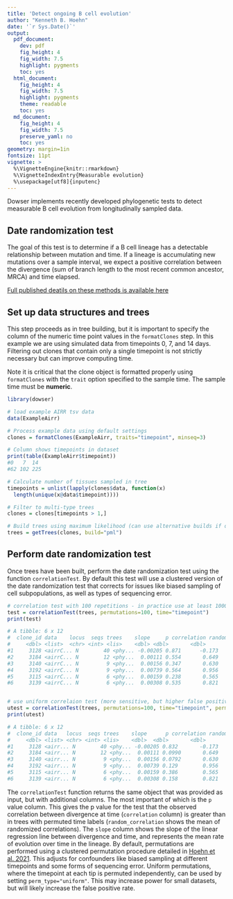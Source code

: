 ```yaml
---
title: 'Detect ongoing B cell evolution'
author: "Kenneth B. Hoehn"
date: '`r Sys.Date()`'
output:
  pdf_document:
    dev: pdf
    fig_height: 4
    fig_width: 7.5
    highlight: pygments
    toc: yes
  html_document:
    fig_height: 4
    fig_width: 7.5
    highlight: pygments
    theme: readable
    toc: yes
  md_document:
    fig_height: 4
    fig_width: 7.5
    preserve_yaml: no
    toc: yes
geometry: margin=1in
fontsize: 11pt
vignette: >
  %\VignetteEngine{knitr::rmarkdown}
  %\VignetteIndexEntry{Measurable evolution}
  %\usepackage[utf8]{inputenc}
---
```


Dowser implements recently developed phylogenetic tests to detect measurable B cell evolution from longitudinally sampled data.

## Date randomization test

The goal of this test is to determine if a B cell lineage has a detectable relationship between mutation and time. If a lineage is accumulating new mutations over a sample interval, we expect a positive correlation between the divergence (sum of branch length to the most recent common ancestor, MRCA) and time elapsed. 

[Full published deatils on these methods is available here](https://elifesciences.org/articles/70873)

## Set up data structures and trees

This step proceeds as in tree building, but it is important to specify the column of the numeric time point values in the `formatClones` step. In this example we are using simulated data from timepoints 0, 7, and 14 days. Filtering out clones that contain only a single timepoint is not strictly necessary but can improve computing time.

Note it is critical that the clone object is formatted properly using `formatClones` with the `trait` option specified to the sample time. The sample time must be **numeric**.

```r
library(dowser)

# load example AIRR tsv data
data(ExampleAirr)

# Process example data using default settings
clones = formatClones(ExampleAirr, traits="timepoint", minseq=3)

# Column shows timepoints in dataset
print(table(ExampleAirr$timepoint))
#0   7  14 
#62 102 225 

# Calculate number of tissues sampled in tree
timepoints = unlist(lapply(clones$data, function(x)
  length(unique(x@data$timepoint))))

# Filter to multi-type trees
clones = clones[timepoints > 1,]

# Build trees using maximum likelihood (can use alternative builds if desired)
trees = getTrees(clones, build="pml")

```

## Perform date randomization test

Once trees have been built, perform the date randomization test using the function `correlationTest`. By default this test will use a clustered version of the date randomization test that corrects for issues like biased sampling of cell subpopulations, as well as types of sequencing error.


```r

# correlation test with 100 repetitions - in practice use at least 1000
test = correlationTest(trees, permutations=100, time="timepoint")
print(test)

# A tibble: 6 x 12
#  clone_id data    locus  seqs trees    slope     p correlation random_correlat...
#     <dbl> <list>  <chr> <int> <lis>    <dbl> <dbl>       <dbl>            <dbl>
#1     3128 <airrC... N        40 <phy... -0.00205 0.871      -0.173         -0.00953
#2     3184 <airrC... N        12 <phy...  0.00111 0.554       0.649          0.0649 
#3     3140 <airrC... N         9 <phy...  0.00156 0.347       0.630         -0.0278 
#4     3192 <airrC... N         9 <phy...  0.00739 0.564       0.956          0.115  
#5     3115 <airrC... N         6 <phy...  0.00159 0.238       0.565          0.0131 
#6     3139 <airrC... N         6 <phy...  0.00308 0.535       0.821          0.0492 


# use uniform correlaion test (more sensitive, but higher false positive rate)
utest = correlationTest(trees, permutations=100, time="timepoint", perm_type="uniform")
print(utest)

# A tibble: 6 x 12
#  clone_id data   locus  seqs trees    slope      p correlation random_correlat...
#     <dbl> <list> <chr> <int> <lis>    <dbl>  <dbl>       <dbl>            <dbl>
#1     3128 <airr... N        40 <phy... -0.00205 0.832       -0.173         -0.0146 
#2     3184 <airr... N        12 <phy...  0.00111 0.0990       0.649          0.0138 
#3     3140 <airr... N         9 <phy...  0.00156 0.0792       0.630         -0.00741
#4     3192 <airr... N         9 <phy...  0.00739 0.129        0.956          0.00818
#5     3115 <airr... N         6 <phy...  0.00159 0.386        0.565          0.0719 
#6     3139 <airr... N         6 <phy...  0.00308 0.158        0.821         -0.00600


```

The `correlationTest` function returns the same object that was provided as input, but with additional columns. The most important of which is the `p` value column. This gives the p value for the test that the observed correlation between divergence at time (`correlation` column) is greater than in trees with permuted time labels (`random_correlation` shows the mean of randomized correlations). The `slope` column shows the slope of the linear regression line between divergence and time, and represents the mean rate of evolution over time in the lineage. By default, permutations are performed using a clustered permutation procedure detailed in [Hoehn et al. 2021](https://elifesciences.org/articles/70873). This adjusts for confounders like biased sampling at different timepoints and some forms of sequencing error. Uniform permutations, where the timepoint at each tip is permuted independently, can be used by setting `perm_type="uniform"`. This may increase power for small datasets, but will likely increase the false positive rate.
